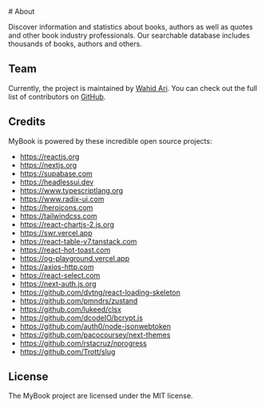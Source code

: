 <br/>
# About

Discover information and statistics about books, authors as well as quotes and other book industry professionals.
Our searchable database includes thousands of books, authors and others.

## Team

Currently, the project is maintained by [Wahid Ari](https://github.com/wahidari). You can check out the full list of contributors on [GitHub](https://github.com/wahid-ari/next-supabase-book/graphs/contributors).

## Credits

MyBook is powered by these incredible open source projects:

- https://reactjs.org
- https://nextjs.org
- https://supabase.com
- https://headlessui.dev
- https://www.typescriptlang.org
- https://www.radix-ui.com
- https://heroicons.com
- https://tailwindcss.com
- https://react-chartjs-2.js.org
- https://swr.vercel.app
- https://react-table-v7.tanstack.com
- https://react-hot-toast.com
- https://og-playground.vercel.app
- https://axios-http.com
- https://react-select.com
- https://next-auth.js.org
- https://github.com/dvtng/react-loading-skeleton
- https://github.com/pmndrs/zustand
- https://github.com/lukeed/clsx
- https://github.com/dcodeIO/bcrypt.js
- https://github.com/auth0/node-jsonwebtoken
- https://github.com/pacocoursey/next-themes
- https://github.com/rstacruz/nprogress
- https://github.com/Trott/slug

## License

The MyBook project are licensed under the MIT license.
